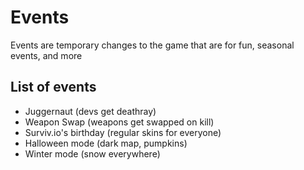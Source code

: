 # Events

Events are temporary changes to the game that are for fun, seasonal events, and more

## List of events

- Juggernaut (devs get deathray)
- Weapon Swap (weapons get swapped on kill)
- Surviv.io's birthday (regular skins for everyone)
- Halloween mode (dark map, pumpkins)
- Winter mode (snow everywhere)
